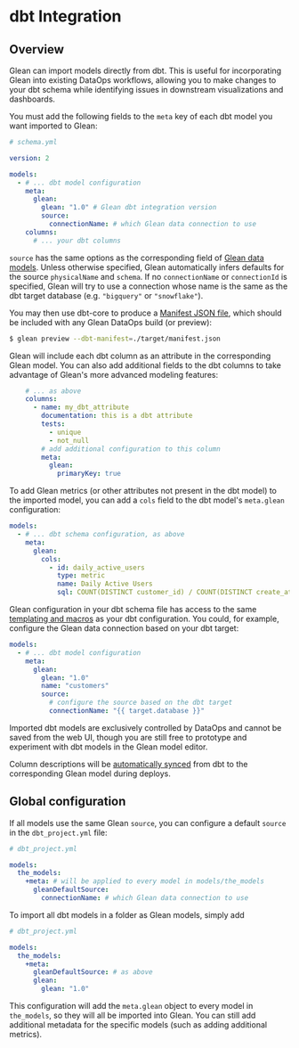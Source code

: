 # dbt Integration

## Overview

Glean can import models directly from dbt. This is useful for incorporating Glean into existing DataOps workflows, allowing you to make changes to your dbt schema while identifying issues in downstream visualizations and dashboards.

You must add the following fields to the `meta` key of each dbt model you want imported to Glean:

```yaml
# schema.yml

version: 2

models:
  - # ... dbt model configuration 
    meta:
      glean:
        glean: "1.0" # Glean dbt integration version
        source:
          connectionName: # which Glean data connection to use
    columns:
      # ... your dbt columns
```

`source` has the same options as the corresponding field of [Glean data models](./config-schema/data-models.mdx). Unless otherwise specified, Glean automatically infers defaults for the source `physicalName` and `schema`. If no `connectionName` or `connectionId` is specified, Glean will try to use a connection whose name is the same as the dbt target database (e.g. `"bigquery"` or `"snowflake"`).

You may then use dbt-core to produce a [Manifest JSON file](https://docs.getdbt.com/reference/artifacts/manifest-json), which should be included with any Glean DataOps build (or preview):

```bash
$ glean preview --dbt-manifest=./target/manifest.json
```

Glean will include each dbt column as an attribute in the corresponding Glean model. You can also add additional fields to the dbt columns to take advantage of Glean's more advanced modeling features:

```yaml
    # ... as above
    columns:
      - name: my_dbt_attribute
        documentation: this is a dbt attribute
        tests:
          - unique
          - not_null
        # add additional configuration to this column
        meta:
          glean:
            primaryKey: true
```

To add Glean metrics (or other attributes not present in the dbt model) to the imported model, you can add a `cols` field to the dbt model's `meta.glean` configuration:

```yaml
models:
  - # ... dbt schema configuration, as above
    meta:
      glean:
        cols:
          - id: daily_active_users
            type: metric
            name: Daily Active Users
            sql: COUNT(DISTINCT customer_id) / COUNT(DISTINCT create_at)
```

Glean configuration in your dbt schema file has access to the same [templating and macros](https://docs.getdbt.com/docs/build/jinja-macros) as your dbt configuration. You could, for example, configure the Glean data connection based on your dbt target:

```yaml
models:
  - # ... dbt model configuration 
    meta:
      glean:
        glean: "1.0"
        name: "customers"
        source:
          # configure the source based on the dbt target
          connectionName: "{{ target.database }}"
```

Imported dbt models are exclusively controlled by DataOps and cannot be saved from the web UI, though you are still free to prototype and experiment with dbt models in the Glean model editor.

Column descriptions will be [automatically synced](../data-modeling/description-syncing.mdx) from dbt to the corresponding Glean model during deploys.

## Global configuration

If all models use the same Glean `source`, you can configure a default `source` in the `dbt_project.yml` file:

```yaml
# dbt_project.yml

models:
  the_models:
    +meta: # will be applied to every model in models/the_models
      gleanDefaultSource:
        connectionName: # which Glean data connection to use
```

To import all dbt models in a folder as Glean models, simply add

```yaml
# dbt_project.yml

models:
  the_models:
    +meta:
      gleanDefaultSource: # as above
      glean:
        glean: "1.0"
```

This configuration will add the `meta.glean` object to every model in `the_models`, so they will all be imported into Glean. You can still add additional metadata for the specific models (such as adding additional metrics).